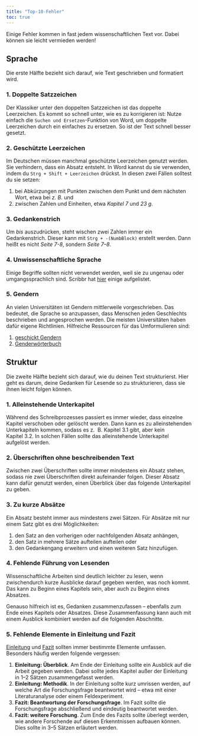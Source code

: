 ```yaml
---
title: "Top-10-Fehler"
toc: true
---
```


Einige Fehler kommen in fast jedem wissenschaftlichen Text vor.
Dabei können sie leicht vermieden werden!

## Sprache

Die erste Hälfte bezieht sich darauf, wie Text geschrieben und formatiert wird.

### 1. Doppelte Satzzeichen

Der Klassiker unter den doppelten Satzzeichen ist das doppelte Leerzeichen.
Es kommt so schnell unter, wie es zu korrigieren ist: Nutze einfach die `Suchen und Ersetzen`-Funktion von Word, um doppelte Leerzeichen durch ein einfaches zu ersetzen.
So ist der Text schnell besser gesetzt.

### 2. Geschützte Leerzeichen

Im Deutschen müssen manchmal geschützte Leerzeichen genutzt werden.
Sie verhindern, dass ein Absatz entsteht.
In Word kannst du sie verwenden, indem du `Strg + Shift + Leerzeichen` drückst.
In diesen zwei Fällen solltest du sie setzen:

1.  bei Abkürzungen mit Punkten zwischen dem Punkt und dem nächsten Wort, etwa bei *z. B.* und
2.  zwischen Zahlen und Einheiten, etwa *Kapitel 7* und *23 g*.

### 3. Gedankenstrich

Um *bis* auszudrücken, steht wischen zwei Zahlen immer ein Gedankenstrich.
Dieser kann mit `Strg + -(NumbBlock)` erstellt werden.
Dann heißt es nicht *Seite 7-8*, sondern *Seite 7--8*.

### 4. Unwissenschaftliche Sprache

Einige Begriffe sollten nicht verwendet werden, weil sie zu ungenau oder umgangssprachlich sind.
Scribbr hat [hier](https://www.scribbr.de/wissenschaftliches-schreiben/verbotene-woerter-in-einer-abschlussarbeit/) einige aufgelistet.

### 5. Gendern

An vielen Universitäten ist Gendern mittlerweile vorgeschrieben.
Das bedeutet, die Sprache so anzupassen, dass Menschen jeden Geschlechts beschrieben und angesprochen werden.
Die meisten Universitäten haben dafür eigene Richtlinien.
Hilfreiche Ressourcen für das Umformulieren sind:

1.  [geschickt Gendern](https://geschicktgendern.de/)
2.  [Genderwörterbuch](https://www.scribbr.de/gendern/woerterbuch/)

## Struktur

Die zweite Hälfte bezieht sich darauf, wie du deinen Text strukturierst.
Hier geht es darum, deine Gedanken für Lesende so zu strukturieren, dass sie ihnen leicht folgen können.

### 1. Alleinstehende Unterkapitel

Während des Schreibprozesses passiert es immer wieder, dass einzelne Kapitel verschoben oder gelöscht werden.
Dann kann es zu alleinstehenden Unterkapiteln kommen, sodass es z. 
B.
Kapitel 3.1 gibt, aber kein Kapitel 3.2.
In solchen Fällen sollte das alleinstehende Unterkapitel aufgelöst werden.

### 2. Überschriften ohne beschreibenden Text

Zwischen zwei Überschriften sollte immer mindestens ein Absatz stehen, sodass nie zwei Überschriften direkt aufeinander folgen.
Dieser Absatz kann dafür genutzt werden, einen Überblick über das folgende Unterkapitel zu geben.

### 3. Zu kurze Absätze

Ein Absatz besteht immer aus mindestens zwei Sätzen.
Für Absätze mit nur einem Satz gibt es drei Möglichkeiten:

1.  den Satz an den vorherigen oder nachfolgenden Absatz anhängen,
2.  den Satz in mehrere Sätze aufteilen aufteilen oder
3.  den Gedankengang erweitern und einen weiteren Satz hinzufügen.

### 4. Fehlende Führung von Lesenden

Wissenschaftliche Arbeiten sind deutlich leichter zu lesen, wenn zwischendurch kurze Ausblicke darauf gegeben werden, was noch kommt.
Das kann zu Beginn eines Kapitels sein, aber auch zu Beginn eines Absatzes.

Genauso hilfreich ist es, Gedanken zusammenzufassen -- ebenfalls zum Ende eines Kapitels oder Absatzes.
Diese Zusammenfassung kann auch mit einem Ausblick kombiniert werden auf die folgenden Abschnitte.

### 5. Fehlende Elemente in Einleitung und Fazit

[Einleitung](https://www.scribbr.de/aufbau-und-gliederung/einleitung-bachelorarbeit/) und [Fazit](https://www.scribbr.de/aufbau-und-gliederung/fazit-bachelorarbeit/) sollten immer bestimmte Elemente umfassen.
Besonders häufig werden folgende vergessen:

1.  **Einleitung: Überblick**. Am Ende der Einleitung sollte ein Ausblick auf die Arbeit gegeben werden. Dabei sollte jedes Kapitel außer der Einleitung in 1--2 Sätzen zusammengefasst werden.
2.  **Einleitung: Methodik**. In der Einleitung sollte kurz umrissen werden, auf welche Art die Forschungsfrage beantwortet wird -- etwa mit einer Literaturanalyse oder einem Feldexperiment.
3.  **Fazit: Beantwortung der Forschungsfrage**. Im Fazit sollte die Forschungsfrage abschließend und eindeutig beantwortet werden.
4.  **Fazit: weitere Forschung**. Zum Ende des Fazits sollte überlegt werden, wie andere Forschende auf diesen Erkenntnissen aufbauen können. Dies sollte in 3--5 Sätzen erläutert werden.
